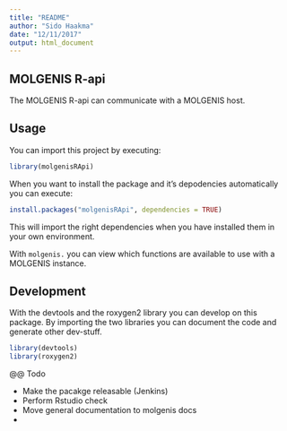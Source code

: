 ```yaml
---
title: "README"
author: "Sido Haakma"
date: "12/11/2017"
output: html_document
---
```


## MOLGENIS R-api

The MOLGENIS R-api can communicate with a MOLGENIS host.

## Usage

You can import this project by executing:

```r
library(molgenisRApi)
```

When you want to install the package and it's depodencies automatically you can execute:

```r
install.packages("molgenisRApi", dependencies = TRUE)
```

This will import the right dependencies when you have installed them in your own environment.

With ```molgenis.``` you can view which functions are available to use with a MOLGENIS instance.

## Development

With the devtools and the roxygen2 library you can develop on this package. By importing the two libraries you can document the code and generate other dev-stuff.

```r
library(devtools)
library(roxygen2)
```

@@ Todo

- Make the pacakge releasable (Jenkins)
- Perform Rstudio check
- Move general documentation to molgenis docs
- 
